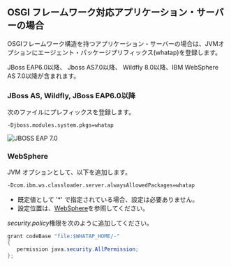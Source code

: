 ## OSGI フレームワーク対応アプリケーション・サーバーの場合

OSGIフレームワーク構造を持つアプリケーション・サーバーの場合は、JVMオプションにエージェント・パッケージプリフィックス(whatap)を登録します。

JBoss EAP6.0以降、 Jboss AS7.0以降、 Wildfly 8.0以降、IBM WebSphere AS 7.0以降が含まれます。

### JBoss AS, Wildfly, JBoss EAP6.0以降

次のファイルにプレフィックスを登録します。

```apacheconf title='$JBOSS_HOME/bin/standalone.conf(domain.conf)'
-Djboss.modules.system.pkgs=whatap
```

![JBOSS EAP 7.0](https://img.whatap.io/media/agent_java/install/410.png)

### WebSphere

JVM オプションとして、以下を追加します。

```bash
-Dcom.ibm.ws.classloader.server.alwaysAllowedPackages=whatap
```

- 既定値として '\*' で指定されている場合、設定は必要ありません。
- 設定位置は、[WebSphere](add-jvm-opt/websphere)を参照してください。

*security.policy*権限を次のように追加してください。

```java title='$WEBSPHERE_HOME/properties/server.policy || $WEBSPHERE_PROFILE_HOME/properties/server.policy'
grant codeBase "file:$WHATAP_HOME/-"
{
   permission java.security.AllPermission;
};
```
